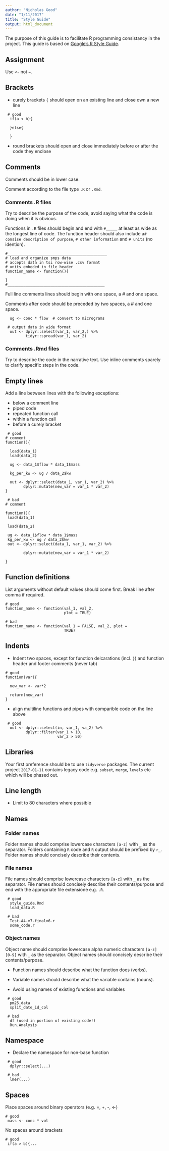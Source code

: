 ```yaml
---
author: "Nicholas Good"
date: "1/11/2017"
title: "Style Guide"
output: html_document
---
```


The purpose of this guide is to facilitate R programming consistancy in the project. This guide is based on [Google's R Style Guide](https://google.github.io/styleguide/Rguide.xml).

## Assignment

Use `<-` not `=`.

## Brackets

* curely brackets `{` should open on an existing line and close own a new line

```
 # good
  if(a < b){
 
  }else{

  }
```

* round brackets should open and close immediately before or after the code they enclose 

## Comments

Comments should be in lower case.

Comment according to the file type `.R` or `.Rmd`.

### Comments .R files

Try to describe the purpose of the code, avoid saying what the code is doing when it is obvious. 

Functions in `.R` files should begin and end with `#_____` at least as wide as the longest line of code. The function header should also include a`# consise description of purpose`, `# other information` and `# units` (no idention).

```
#____________________________________________
# load and organize smps data
# accepts data in tsi row-wise .csv format
# units embeded in file header
function_name <- function(){

}
#___________________________________________
```

Full line comments lines should begin with one space, a # and one space.

Comments after code should be preceded by two spaces, a # and one space.

```
  ug <- conc * flow  # convert to micrograms
  
 # output data in wide format
  out <- dplyr::select(var_1, var_2,) %>%
         tidyr::spread(var_1, var_2)
```

### Comments .Rmd files

Try to describe the code in the narrative text. Use inline comments sparely to clarify specific steps in the code.

## Empty lines

Add a line between lines with the following exceptions:

* below a comment line
* piped code
* repeated function call
* within a function call
* before a curely bracket

```
 # good
# comment
function(){

  load(data_1)
  load(data_2)
 
  ug <- data_1$flow * data_1$mass
 
  kg_per_kw <- ug / data_2$kw
 
  out <- dplyr::select(data_1, var_1, var_2) %>%
        dplyr::mutate(new_var = var_1 * var_2)
}

 # bad
# comment

function(){
 load(data_1)

 load(data_2)

 ug <- data_1$flow * data_1$mass
 kg_per_kw <- ug / data_2$kw
 out <- dplyr::select(data_1, var_1, var_2) %>%

        dplyr::mutate(new_var = var_1 * var_2)

}
```

## Function definitions

List arguments without default values should come first. Break line after comma if required.

```
# good
function_name <- function(val_1, val_2,
                          plot = TRUE)
                  
# bad
function_name <- function(val_1 = FALSE, val_2, plot =
                          TRUE)                      
```

## Indents

* Indent two spaces, except for function delcarations (incl. `}`) and function header and footer comments (never tab)

```
# good
function(var){
  
  new_var <- var*2
  
  return(new_var)
}

```

* align multiline functions and pipes with comparible code on the line above

```
 # good
  out <- dplyr::select(in, var_1, va_2) %>%
         dplyr::filter(var_1 > 10,
                       var_2 > 50)
```

## Libraries

Your first preference should be to use `tidyverse` packages. The current project `2017-01-11` contains legacy code e.g. `subset`, `merge`, `levels` etc which will be phased out.

## Line length

* Limit to 80 characters where possible

## Names

### Folder names

Folder names should comprise lowercase characters `[a-z]` with `_` as the separator. Folders containing `R` code and `R` output should be prefixed by `r_`. Folder names should concisely describe their contents.

### File names

File names should comprise lowercase characters `[a-z]` with `_` as the separator. File names should concisely describe their contents/purpose and end with the appropriate file extensione e.g. `.R`.

```
 # good
  style_guide.Rmd
  load_data.R

 # bad
  Test-A4-v7-finalv6.r
  some_code.r
```

### Object names

Object name should comprise lowercase alpha numeric characters `[a-z] [0-9]` with `_` as the separator. Object names should concisely describe their contents/purpose. 

* Function names should describe what the function does (verbs).

* Variable names should describe what the variable contains (nouns).

* Avoid using names of existing functions and variables

```
 # good
  pm25_data
  split_date_id_col

 # bad
  df (used in portion of existing code!)
  Run.Analysis
```

## Namespace

* Declare the namespace for non-base function

```
 # good
  dplyr::select(...)
  
 # bad
  lmer(...)
```

## Spaces

Place spaces around binary operators (e.g. =, +, -, <-)

```
# good
 mass <- conc * vol
```

No spaces around brackets

```
# good
 if(a > b){...
```
